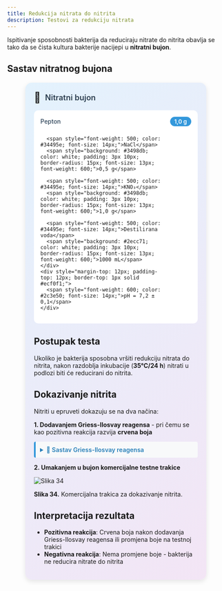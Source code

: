 ```yaml
---
title: Redukcija nitrata do nitrita
description: Testovi za redukciju nitrata
---
```


Ispitivanje sposobnosti bakterija da reduciraju nitrate do nitrita obavlja se tako da se čista kultura bakterije nacijepi u **nitratni bujon**.

## Sastav nitratnog bujona

<div style="max-width: 380px; background: linear-gradient(135deg, #e3f2fd 0%, #f3e5f5 100%); border-radius: 15px; padding: 20px; box-shadow: 0 4px 12px rgba(0,0,0,0.1); margin: 20px auto;">
  <div style="display: flex; align-items: center; margin-bottom: 15px;">
    <span style="font-size: 24px; margin-right: 10px;">🧪</span>
    <h3 style="margin: 0; color: #2c3e50; font-weight: 600; font-size: 18px;">Nitratni bujon</h3>
  </div>
  <div style="background: white; border-radius: 10px; padding: 15px;">
    <div style="display: grid; grid-template-columns: minmax(0, 1fr) auto; gap: 8px 15px; align-items: center;">
      <span style="font-weight: 500; color: #34495e; font-size: 14px;">Pepton</span>
      <span style="background: #3498db; color: white; padding: 3px 10px; border-radius: 15px; font-size: 13px; font-weight: 600;">1,0 g</span>
      
      <span style="font-weight: 500; color: #34495e; font-size: 14px;">NaCl</span>
      <span style="background: #3498db; color: white; padding: 3px 10px; border-radius: 15px; font-size: 13px; font-weight: 600;">0,5 g</span>
      
      <span style="font-weight: 500; color: #34495e; font-size: 14px;">KNO₃</span>
      <span style="background: #3498db; color: white; padding: 3px 10px; border-radius: 15px; font-size: 13px; font-weight: 600;">1,0 g</span>
      
      <span style="font-weight: 500; color: #34495e; font-size: 14px;">Destilirana voda</span>
      <span style="background: #2ecc71; color: white; padding: 3px 10px; border-radius: 15px; font-size: 13px; font-weight: 600;">1000 mL</span>
    </div>
    <div style="margin-top: 12px; padding-top: 12px; border-top: 1px solid #ecf0f1;">
      <span style="font-weight: 600; color: #2c3e50; font-size: 14px;">pH = 7,2 ± 0,1</span>
    </div>
  </div>
</div>

## Postupak testa

Ukoliko je bakterija sposobna vršiti redukciju nitrata do nitrita, nakon razdoblja inkubacije (**35°C/24 h**) nitrati u podlozi biti će reducirani do nitrita.

## Dokazivanje nitrita

Nitriti u epruveti dokazuju se na dva načina:

**1. Dodavanjem Griess-Ilosvay reagensa** - pri čemu se kao pozitivna reakcija razvija **crvena boja**

<details style="margin: 10px 0; padding: 10px; background: #f8f9fa; border-left: 4px solid #3498db; border-radius: 4px;">
<summary style="cursor: pointer; font-weight: 600; color: #2980b9;">🧪 Sastav Griess-Ilosvay reagensa</summary>
<div style="margin-top: 10px; font-size: 14px;">
<strong>Otopina A:</strong><br/>
• Sulfanilna kiselina: 0,8 g<br/>
• Octena kiselina 5M: 100,0 mL<br/><br/>
<strong>Otopina B:</strong><br/>
• α-naftilamin: 0,5 g<br/>
• Octena kiselina 5M: 100,0 mL<br/><br/>
💡 <em>Nakon priprave, pomiješati otopine A i B. Čuvati reagens u zatamnjenoj staklenoj bočici s brušenim čepom.</em>
</div>
</details>

**2. Umakanjem u bujon komercijalne testne trakice**

![Slika 34](/Images/slika34.jpg)

**Slika 34.** Komercijalna trakica za dokazivanje nitrita.

## Interpretacija rezultata

- **Pozitivna reakcija**: Crvena boja nakon dodavanja Griess-Ilosvay reagensa ili promjena boje na testnoj trakici
- **Negativna reakcija**: Nema promjene boje - bakterija ne reducira nitrate do nitrita